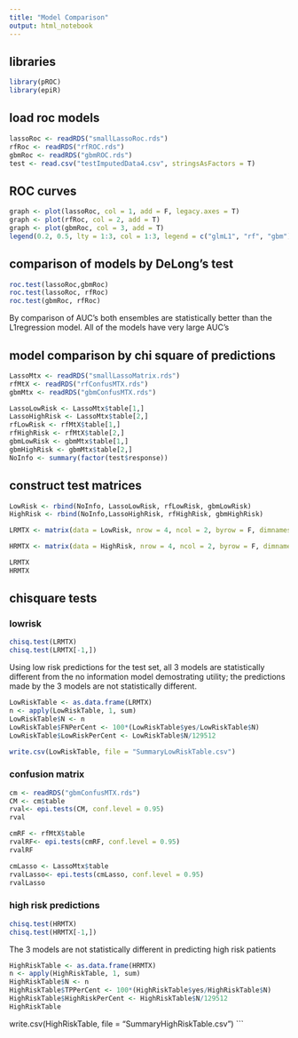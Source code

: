 ---
title: "Model Comparison"
output: html_notebook
---

## libraries

```{r}
library(pROC)
library(epiR)
```

## load roc models

```{r}
lassoRoc <- readRDS("smallLassoRoc.rds")
rfRoc <- readRDS("rfROC.rds")
gbmRoc <- readRDS("gbmROC.rds")
test <- read.csv("testImputedData4.csv", stringsAsFactors = T)
```

## ROC curves

```{r}
graph <- plot(lassoRoc, col = 1, add = F, legacy.axes = T)
graph <- plot(rfRoc, col = 2, add = T)
graph <- plot(gbmRoc, col = 3, add = T)
legend(0.2, 0.5, lty = 1:3, col = 1:3, legend = c("glmL1", "rf", "gbm"), bty = "n" )
```

## comparison of models by DeLong's test

```{r}
roc.test(lassoRoc,gbmRoc)
roc.test(lassoRoc, rfRoc)
roc.test(gbmRoc, rfRoc)
```
By comparison of AUC's both ensembles are statistically better than the L1regression model.  All of the models have very large AUC's

## model comparison by chi square of predictions

```{r}
LassoMtx <- readRDS("smallLassoMatrix.rds")
rfMtX <- readRDS("rfConfusMTX.rds")
gbmMtx <- readRDS("gbmConfusMTX.rds")
```

```{r}
LassoLowRisk <- LassoMtx$table[1,]
LassoHighRisk <- LassoMtx$table[2,]
rfLowRisk <- rfMtX$table[1,]
rfHighRisk <- rfMtX$table[2,]
gbmLowRisk <- gbmMtx$table[1,]
gbmHighRisk <- gbmMtx$table[2,]
NoInfo <- summary(factor(test$response))
```

## construct test matrices

```{r}
LowRisk <- rbind(NoInfo, LassoLowRisk, rfLowRisk, gbmLowRisk)
HighRisk <- rbind(NoInfo,LassoHighRisk, rfHighRisk, gbmHighRisk)

LRMTX <- matrix(data = LowRisk, nrow = 4, ncol = 2, byrow = F, dimnames = list(c("No Info", "L1REgression", "random forest", "generalized boosted"), c("no", "yes")))

HRMTX <- matrix(data = HighRisk, nrow = 4, ncol = 2, byrow = F, dimnames = list(c("No Info", "L1REgression", "random forest", "generalized boosted"), c("no", "yes")))
```

```{r}
LRMTX
HRMTX
```


## chisquare tests
### lowrisk
```{r}
chisq.test(LRMTX)
chisq.test(LRMTX[-1,])


```

Using low risk predictions for the test set, all 3 models are statistically different from the no information model demostrating utility; the predictions made by the 3 models are not statistically different.

```{r}
LowRiskTable <- as.data.frame(LRMTX)
n <- apply(LowRiskTable, 1, sum)
LowRiskTable$N <- n
LowRiskTable$FNPerCent <- 100*(LowRiskTable$yes/LowRiskTable$N)
LowRiskTable$LowRiskPerCent <- LowRiskTable$N/129512

write.csv(LowRiskTable, file = "SummaryLowRiskTable.csv")

```

### confusion matrix
```{r}
cm <- readRDS("gbmConfusMTX.rds")
CM <- cm$table
rval<- epi.tests(CM, conf.level = 0.95)
rval
```
```{r}
cmRF <- rfMtX$table
rvalRF<- epi.tests(cmRF, conf.level = 0.95)
rvalRF
```
```{r}
cmLasso <- LassoMtx$table
rvalLasso<- epi.tests(cmLasso, conf.level = 0.95)
rvalLasso
```



### high risk predictions

```{r}
chisq.test(HRMTX)
chisq.test(HRMTX[-1,])
```
The 3 models are not statistically different in predicting high risk patients


```{r}
HighRiskTable <- as.data.frame(HRMTX)
n <- apply(HighRiskTable, 1, sum)
HighRiskTable$N <- n
HighRiskTable$TPPerCent <- 100*(HighRiskTable$yes/HighRiskTable$N)
HighRiskTable$HighRiskPerCent <- HighRiskTable$N/129512
HighRiskTable

```

write.csv(HighRiskTable, file = "SummaryHighRiskTable.csv")
```